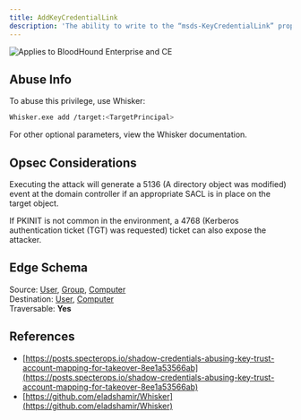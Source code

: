 ---
title: AddKeyCredentialLink
description: 'The ability to write to the “msds-KeyCredentialLink” property on a user or computer. Writing to this property allows an attacker to create “Shadow Credentials” on the object and authenticate as the principal using kerberos PKINIT.'
---

<img noZoom src="/assets/enterprise-AND-community-edition-pill-tag.svg" alt="Applies to BloodHound Enterprise and CE"/>


## Abuse Info

To abuse this privilege, use Whisker:

```bash
Whisker.exe add /target:<TargetPrincipal>
```

For other optional parameters, view the Whisker documentation.

## Opsec Considerations

Executing the attack will generate a 5136 (A directory object was modified) event at the domain controller if an appropriate SACL is in place on the target object.

If PKINIT is not common in the environment, a 4768 (Kerberos authentication ticket (TGT) was requested) ticket can also expose the attacker.

## Edge Schema

Source: [User](/resources/nodes/user), [Group](/resources/nodes/group), [Computer](/resources/nodes/computer)  
Destination: [User](/resources/nodes/user), [Computer](/resources/nodes/computer)  
Traversable: **Yes**   

## References

* [https://posts.specterops.io/shadow-credentials-abusing-key-trust-account-mapping-for-takeover-8ee1a53566ab](https://posts.specterops.io/shadow-credentials-abusing-key-trust-account-mapping-for-takeover-8ee1a53566ab)
* [https://github.com/eladshamir/Whisker](https://github.com/eladshamir/Whisker)
